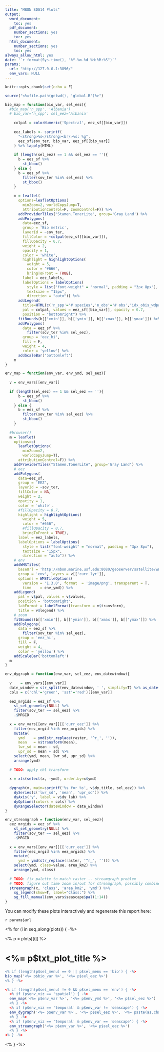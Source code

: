 ```yaml
---
title: "MBON SDG14 Plots"
output:
  word_document:
    toc: yes
  pdf_document:
    number_sections: yes
    toc: yes
  html_document:
    number_sections: yes
    toc: yes
always_allow_html: yes
date: '`r format(Sys.time(), "%Y-%m-%d %H:%M:%S")`'
params:
  url: "http://127.0.0.1:3896/"
  env_vars: NULL
---
```


```r
knitr::opts_chunk$set(echo = F)

source("<%=file.path(getwd(), 'global.R')%>")

bio_map = function(bio_var, sel_eez){
  #bio_map('n_spp', 'Albania')
  # bio_var='n_spp'; sel_eez='Albania'
  
    colpal = colorNumeric('Spectral', eez_sf[[bio_var]])
    
    eez_labels <- sprintf(
      "<strong>%s</strong><br/>%s: %g",
      eez_sf$sov_ter, bio_var, eez_sf[[bio_var]]
    ) %>% lapply(HTML)
    
    if (length(sel_eez) == 1 && sel_eez == ''){
      b = eez_sf %>%
        st_bbox()
    } else {
      b = eez_sf %>%
        filter(sov_ter %in% sel_eez) %>%
        st_bbox()
    }
    
    m = leaflet(
      options=leafletOptions(
        minZoom=2, worldCopyJump=T,
        attributionControl=F, zoomControl=F)) %>%
      addProviderTiles("Stamen.TonerLite", group='Gray Land') %>%
      addPolygons(
        data=eez_sf,
        group = 'Bio metric',
        layerId = ~sov_ter,
        fillColor = ~colpal(eez_sf[[bio_var]]),
        fillOpacity = 0.7,
        weight = 2,
        opacity = 1,
        color = 'white',
        highlight = highlightOptions(
          weight = 5,
          color = "#666",
          bringToFront = TRUE),
        label = eez_labels,
        labelOptions = labelOptions(
          style = list("font-weight" = "normal", padding = "3px 8px"),
          textsize = "15px",
          direction = "auto")) %>%
      addLegend(
        title=HTML(c('n_spp'='# species','n_obs'='# obs','idx_obis_wdpa'='protection<br>metric')[bio_var]),
        pal = colpal, values = eez_sf[[bio_var]], opacity = 0.7,
        position = "bottomright") %>%
      fitBounds(b[['xmin']], b[['ymin']], b[['xmax']], b[['ymax']]) %>%
      addPolygons(
        data = eez_sf %>%
          filter(sov_ter %in% sel_eez),
        group = 'eez_hi',
        fill = F,
        weight = 4,
        color = 'yellow') %>%
      addScaleBar('bottomleft')
    m
}

env_map = function(env_var, env_ymd, sel_eez){
  
  v = env_vars[[env_var]]
  
  if (length(sel_eez) == 1 && sel_eez == ''){
      b = eez_sf %>%
        st_bbox()
    } else {
      b = eez_sf %>%
        filter(sov_ter %in% sel_eez) %>%
        st_bbox()
    }
  
  #browser()
  m = leaflet(
    options=c(
      leafletOptions(
        minZoom=2,
        worldCopyJump=T),
      attributionControl=F)) %>%
    addProviderTiles("Stamen.TonerLite", group='Gray Land') %>% 
    # eez
    addPolygons(
      data=eez_sf,
      group = 'EEZ',
      layerId = ~sov_ter,
      fillColor = NA,
      weight = 2,
      opacity = 1,
      color = 'white',
      #fillOpacity = 0.7,
      highlight = highlightOptions(
        weight = 5,
        color = "#666",
        #fillOpacity = 0.7,
        bringToFront = TRUE),
      label = eez_labels,
      labelOptions = labelOptions(
        style = list("font-weight" = "normal", padding = "3px 8px"),
        textsize = "15px",
        direction = "auto")) %>%
    # env
    addWMSTiles(
      baseUrl = 'http://mbon.marine.usf.edu:8080/geoserver/satellite/wms',
      group = 'env', layers = v[['curr_lyr']],
      options = WMSTileOptions(
        version = '1.3.0', format  = 'image/png', transparent = T,
        time    = env_ymd)) %>%
    addLegend(
      pal = v$pal, values = v$values,
      position = 'bottomright',
      labFormat = labelFormat(transform = v$transform),
      title = v$legend) %>%
    # zoom
    fitBounds(b[['xmin']], b[['ymin']], b[['xmax']], b[['ymax']]) %>%
    addPolygons(
      data = eez_sf %>%
        filter(sov_ter %in% sel_eez),
      group = 'eez_hi',
      fill = F,
      weight = 4,
      color = 'yellow') %>%
    addScaleBar('bottomleft')
  m
}

env_dygraph = function(env_var, sel_eez, env_datewindow){
  
  v    = env_vars[[env_var]]
  date_window = str_split(env_datewindow, ' ', simplify=T) %>% as_date()
  cols = c('chl'='green', 'sst'='red')[[env_var]]
  
  eez_mrgids = eez_sf %>%
    st_set_geometry(NULL) %>%
    filter(sov_ter == sel_eez) %>%
    .$MRGID
  
  x = env_vars[[env_var]][['curr_eez']] %>%
    filter(eez_mrgid %in% eez_mrgids) %>%
    mutate(
      ymd    = ymd(str_replace(raster, '^r_', '')),
      mean   = v$transform(mean),
      lwr_sd = mean - sd,
      upr_sd = mean + sd) %>%
    select(ymd, mean, lwr_sd, upr_sd) %>%
    arrange(ymd)
  
  # TODO: apply chl transform
  
  x = xts(select(x, -ymd), order.by=x$ymd)
  
  dygraph(x, main=sprintf('%s for %s', v$dy_title, sel_eez)) %>%
    dySeries(c('lwr_sd', 'mean', 'upr_sd')) %>%
    dyAxis('y', label = v$dy_lab) %>%
    dyOptions(colors = cols) %>% 
    dyRangeSelector(dateWindow = date_window)
}

env_streamgraph = function(env_var, sel_eez){
  eez_mrgids = eez_sf %>%
    st_set_geometry(NULL) %>%
    filter(sov_ter == sel_eez) %>%
    .$MRGID
  
  x = env_vars[[env_var]][['curr_eez']] %>%
    filter(eez_mrgid %in% eez_mrgids) %>%
    mutate(
      ymd = ymd(str_replace(raster, '^r_', ''))) %>%
    select(ymd, class=value, area_km2) %>%
    arrange(ymd, class)
  
  # TODO: fix palette to match raster -- streamgraph problem
  # TODO: figure out time zoom in/out for streamgraph, possibly combined w/ dygraph
  streamgraph(x, 'class', 'area_km2', 'ymd') %>%
    sg_legend(show=T, label="Class:") %>%
    sg_fill_manual(env_vars$seascape$pal(1:14))
}
```

You can modify these plots interactively and regenerate this report here:

`r params$url`

<% for (i in seq_along(plots)) { -%>

<% p = plots[[i]] %>

# <%= p$txt_plot_title %>

```r

<% if (length(p$sel_menu) == 0 || p$sel_menu == 'bio') { -%>
bio_map('<%= p$bio_var %>', '<%= p$sel_eez %>')
<% } -%>

<% if (length(p$sel_menu) != 0 && p$sel_menu == 'env') { -%>
  <% if (p$env_viz == 'spatial') { -%>
  env_map('<%= p$env_var %>', '<%= p$env_ymd %>', '<%= p$sel_eez %>')
  <% } -%>
  <% if (p$env_viz == 'temporal' & p$env_var != 'seascape') { -%>
  env_dygraph('<%= p$env_var %>', '<%= p$sel_eez %>', '<%= paste(as.character(p$env_datewindow)) %>')
  <% } -%>
  <% if (p$env_viz == 'temporal' & p$env_var == 'seascape') { -%>
  env_streamgraph('<%= p$env_var %>', '<%= p$sel_eez %>')
  <% } -%>
<% } -%>

```

<% } -%>
